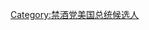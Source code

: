 {{Navbox
|name = 禁酒党美国总统候选人
|title = [[禁酒党]]美国总统候选人
|listclass = hlist
|image = <!--no image available.  Fair use images not allowed in templates-->
|list1 =
* [[James Black (prohibitionist)|Black]]
* [[Green Clay Smith|Smith]]
* [[尼尔·道]]
* [[John St. John (American politician)|St. John]]
* [[Clinton B. Fisk|Fisk]]
* [[John Bidwell|Bidwell]]
* [[Joshua Levering|Levering]]
* [[Charles E. Bentley|Bentley]]
* [[John G. Woolley|Woolley]]
* [[Donelson Caffery|Caffery]]
* [[Edward M. Emerson|Emerson]]
* [[Silas C. Swallow|Swallow]]
* [[Eugene W. Chafin|Chafin]]
* [[Frank Hanly|Hanly]]
* [[Aaron S. Watkins|Watking]]
* [[Herman P. Faris|Faris]]
* [[William F. Varney|Varney]]
* [[赫伯特·胡佛]]
* [[William D. Upshaw|Upshaw]]
* [[D. Leigh Colvin|Colvin]]
* [[Roger Babson|Babson]]
* [[Claude A. Watson|Watson]]
* [[Carl Stuart Hamblen|Hamblen]]
* [[Enoch A. Holtwick|Holtwick]]
* [[Rutherford Decker|Decker]]
* [[E. Harold Munn|Munn]]
* [[Ben Bubar|Budar]]
* [[Earl Dodge|Dodge]]
* [[Gene Amondson|Amondson]]
* [[傑克·費里爾]]
* [[詹姆斯·赫奇斯]]
* [[菲爾·柯林斯 (政治人物)|菲爾·柯林斯]]
}}<noinclude>
[[Category:禁酒党美国总统候选人]]
</noinclude>